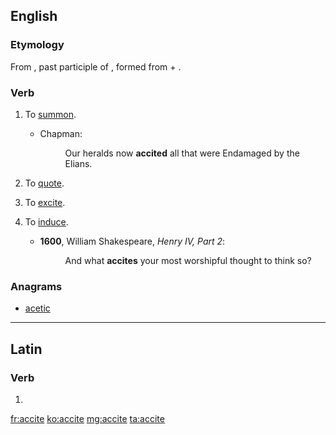 ==English==

===Etymology===
From {{etyl|la|en}} {{m|la|accitus}}, past participle of {{m|la|acciō||I call forth}}, formed from {{m|la|ad}} + {{m|la|cieō||summon, call}}.

===Verb===
{{en-verb|accit}}

# {{context|transitive|obsolete|lang=en}} To [[summon]].
#* Chapman:
#*: Our heralds now '''accited''' all that were Endamaged by the Elians.
# {{context|transitive|obsolete|lang=en}} To [[quote]].
# {{context|transitive|obsolete|lang=en}} To [[excite]].
# {{context|transitive|obsolete|lang=en}} To [[induce]].
#* '''1600''', William Shakespeare, ''Henry IV, Part 2'':
#*: And what '''accites''' your most worshipful thought to think so?

===Anagrams===
* [[acetic#English|acetic]]

----

==Latin==

===Verb===
{{la-verb-form|accīte}}

# {{inflection of|acciō||2|p|pres|actv|impr|lang=la}}

[[fr:accite]]
[[ko:accite]]
[[mg:accite]]
[[ta:accite]]